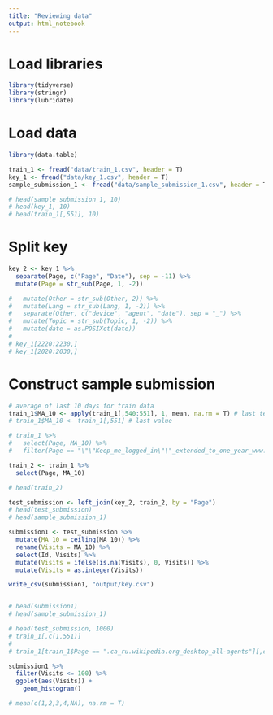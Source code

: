 ```yaml
---
title: "Reviewing data"
output: html_notebook
---
```


# Load libraries
```r
library(tidyverse)
library(stringr)
library(lubridate)

```

# Load data

```r
library(data.table)

train_1 <- fread("data/train_1.csv", header = T)
key_1 <- fread("data/key_1.csv", header = T)
sample_submission_1 <- fread("data/sample_submission_1.csv", header = T)

# head(sample_submission_1, 10)
# head(key_1, 10)
# head(train_1[,551], 10)

```

# Split key

```r
key_2 <- key_1 %>%
  separate(Page, c("Page", "Date"), sep = -11) %>%
  mutate(Page = str_sub(Page, 1, -2))

#   mutate(Other = str_sub(Other, 2)) %>%
#   mutate(Lang = str_sub(Lang, 1, -2)) %>%
#   separate(Other, c("device", "agent", "date"), sep = "_") %>%
#   mutate(Topic = str_sub(Topic, 1, -2)) %>%
#   mutate(date = as.POSIXct(date))
# 
# key_1[2220:2230,]
# key_1[2020:2030,]

```

# Construct sample submission

```r

# average of last 10 days for train data
train_1$MA_10 <- apply(train_1[,540:551], 1, mean, na.rm = T) # last ten days MA
# train_1$MA_10 <- train_1[,551] # last value

# train_1 %>%
#   select(Page, MA_10) %>%
#   filter(Page == "\"\"Keep_me_logged_in\"\"_extended_to_one_year_www.mediawiki.org_all-access_all-agents")

train_2 <- train_1 %>%
  select(Page, MA_10)

# head(train_2)

test_submission <- left_join(key_2, train_2, by = "Page")
# head(test_submission)
# head(sample_submission_1)

submission1 <- test_submission %>%
  mutate(MA_10 = ceiling(MA_10)) %>%
  rename(Visits = MA_10) %>%
  select(Id, Visits) %>%
  mutate(Visits = ifelse(is.na(Visits), 0, Visits)) %>%
  mutate(Visits = as.integer(Visits))

write_csv(submission1, "output/key.csv")


# head(submission1)
# head(sample_submission_1)

# head(test_submission, 1000)
# train_1[,c(1,551)]
# 
# train_1[train_1$Page == ".ca_ru.wikipedia.org_desktop_all-agents"][,c(1,540:552)]

submission1 %>%
  filter(Visits <= 100) %>%
  ggplot(aes(Visits)) +
    geom_histogram()

# mean(c(1,2,3,4,NA), na.rm = T)

```